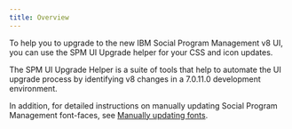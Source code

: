 ```yaml
---
title: Overview
---
```


To help you to upgrade to the new IBM Social Program Management v8 UI, you can use the SPM UI Upgrade helper for your CSS and icon updates.

The SPM UI Upgrade Helper is a suite of tools that help to automate the UI upgrade process by identifying v8 changes in a 7.0.11.0 development environment.

In addition, for detailed instructions on manually updating Social Program Management font-faces, see [Manually updating fonts](customer/customer_font_replacement).
